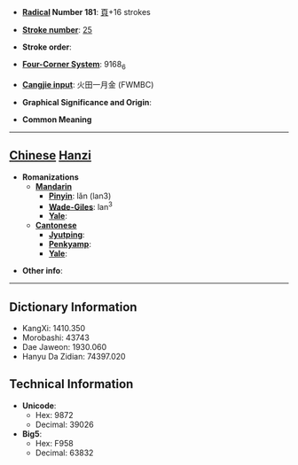 * '''[[Wiktionary:Chinese radical index| Radical]] Number 181''': [[Wiktionary:Chinese radical index 頁|頁]]+16 strokes

* '''[[Wiktionary:Chinese total strokes index|Stroke number]]''': [[Wiktionary:Chinese total strokes index 25|25]]

* '''Stroke order''': 

* '''[[Wiktionary:Chinese four corner index|Four-Corner System]]''': 9168<sub>6</sub>

* '''[[Wiktionary:Chinese Cangjie index|Cangjie input]]''': 火田一月金 (FWMBC)

* '''Graphical Significance and Origin''': 

* '''Common Meaning'''

----

== [[Chinese]] [[Hanzi]] ==

* '''Romanizations'''
** '''[[Mandarin]]'''
*** '''[[Pinyin]]''': lǎn (lan3)
*** '''[[Wade-Giles]]''': lan<sup>3</sup>
*** '''[[Yale]]''': 
** '''[[Cantonese]]'''
*** '''[[Jyutping]]''':
*** '''[[Penkyamp]]''': 
*** '''[[Yale]]''': 

* '''Other info''': 

----

== Dictionary Information ==

* KangXi: 1410.350
* Morobashi: 43743
* Dae Jaweon: 1930.060
* Hanyu Da Zidian: 74397.020

== Technical Information ==

* '''Unicode''':
** Hex: 9872
** Decimal: 39026
* '''Big5''':
** Hex: F958
** Decimal: 63832